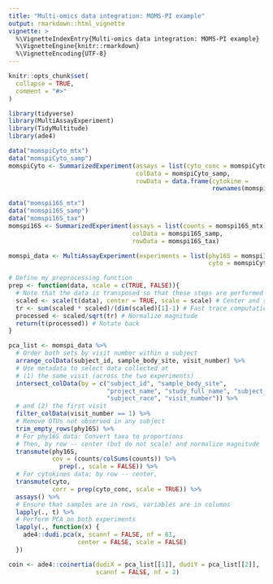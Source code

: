 ```yaml
---
title: "Multi-omics data integration: MOMS-PI example"
output: rmarkdown::html_vignette
vignette: >
  %\VignetteIndexEntry{Multi-omics data integration: MOMS-PI example}
  %\VignetteEngine{knitr::rmarkdown}
  %\VignetteEncoding{UTF-8}
---
```


```r
knitr::opts_chunk$set(
  collapse = TRUE,
  comment = "#>"
)
```

```r
library(tidyverse)
library(MultiAssayExperiment)
library(TidyMultitude)
library(ade4)
```

```r
data("momspiCyto_mtx")
data("momspiCyto_samp")
momspiCyto <- SummarizedExperiment(assays = list(cyto_conc = momspiCyto_mtx),
                                   colData = momspiCyto_samp,
                                   rowData = data.frame(cytokine = 
                                                        rownames(momspiCyto_mtx)))
```


```r
data("momspi16S_mtx")
data("momspi16S_samp")
data("momspi16S_tax")
momspi16S <- SummarizedExperiment(assays = list(counts = momspi16S_mtx),
                                  colData = momspi16S_samp,
                                  rowData = momspi16S_tax)
```


```r
momspi_data <- MultiAssayExperiment(experiments = list(phy16S = momspi16S,
                                                       cyto = momspiCyto))
```


```r
# Define my preprocessing function
prep <- function(data, scale = c(TRUE, FALSE)){
  # Note that the data is transposed so that these steps are performed rowwise
  scaled <- scale(t(data), center = TRUE, scale = scale) # Center and scale
  tr <- sum(scaled * scaled)/(dim(scaled)[1]-1) # Fast trace computation
  processed <- scaled/sqrt(tr) # Normalize magnitude
  return(t(processed)) # Rotate back
}
```



```r
pca_list <- momspi_data %>% 
  # Order both sets by visit number within a subject
  arrange_colData(subject_id, sample_body_site, visit_number) %>% 
  # Use metadata to select data collected at
  # (1) the same visit (across the two experiments)
  intersect_colData(by = c("subject_id", "sample_body_site",
                           "project_name", "study_full_name", "subject_gender",
                           "subject_race", "visit_number")) %>% 
  # and (2) the first visit
  filter_colData(visit_number == 1) %>% 
  # Remove OTUs not observed in any subject
  trim_empty_rows(phy16S) %>% 
  # For phy16S data: Convert taxa to proportions
  # Then, by row -- center (but do not scale) and normalize magnitude
  transmute(phy16S,
            cov = (counts/colSums(counts)) %>% 
              prep(., scale = FALSE)) %>% 
  # For cytokines data: by row -- center, 
  transmute(cyto,
            corr = prep(cyto_conc, scale = TRUE)) %>% 
  assays() %>% 
  # Ensure that samples are in rows, variables are in columns
  lapply(., t) %>% 
  # Perform PCA on both experiments
  lapply(., function(x) {
    ade4::dudi.pca(x, scannf = FALSE, nf = 61, 
                   center = FALSE, scale = FALSE)
  })
```


```r
coin <- ade4::coinertia(dudiX = pca_list[[1]], dudiY = pca_list[[2]], 
                        scannf = FALSE, nf = 2)
```



